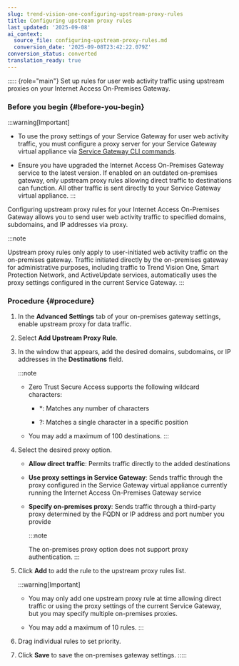 ```yaml
---
slug: trend-vision-one-configuring-upstream-proxy-rules
title: Configuring upstream proxy rules
last_updated: '2025-09-08'
ai_context:
  source_file: configuring-upstream-proxy-rules.md
  conversion_date: '2025-09-08T23:42:22.079Z'
conversion_status: converted
translation_ready: true
---
```


::::: {role="main"}
Set up rules for user web activity traffic using upstream proxies on your Internet Access On-Premises Gateway.

### Before you begin {#before-you-begin}

:::warning[Important]

- To use the proxy settings of your Service Gateway for user web activity traffic, you must configure a proxy server for your Service Gateway virtual appliance via [Service Gateway CLI commands](service-gateway-cli-commands.mdx).

- Ensure you have upgraded the Internet Access On-Premises Gateway service to the latest version. If enabled on an outdated on-premises gateway, only upstream proxy rules allowing direct traffic to destinations can function. All other traffic is sent directly to your Service Gateway virtual appliance.
:::

Configuring upstream proxy rules for your Internet Access On-Premises Gateway allows you to send user web activity traffic to specified domains, subdomains, and IP addresses via proxy.

:::note

Upstream proxy rules only apply to user-initiated web activity traffic on the on-premises gateway. Traffic initiated directly by the on-premises gateway for administrative purposes, including traffic to Trend Vision One, Smart Protection Network, and ActiveUpdate services, automatically uses the proxy settings configured in the current Service Gateway.
:::

### Procedure {#procedure}

1.  In the **Advanced Settings** tab of your on-premises gateway settings, enable upstream proxy for data traffic.

2.  Select **Add Upstream Proxy Rule**.

3.  In the window that appears, add the desired domains, subdomains, or IP addresses in the **Destinations** field.

    :::note

    - Zero Trust Secure Access supports the following wildcard characters:

      - \*: Matches any number of characters

      - ?: Matches a single character in a specific position

    - You may add a maximum of 100 destinations.
    :::

4.  Select the desired proxy option.

    - **Allow direct traffic**: Permits traffic directly to the added destinations
    - **Use proxy settings in Service Gateway**: Sends traffic through the proxy configured in the Service Gateway virtual appliance currently running the Internet Access On-Premises Gateway service
    - **Specify on-premises proxy**: Sends traffic through a third-party proxy determined by the FQDN or IP address and port number you provide

      :::note

      The on-premises proxy option does not support proxy authentication.
      :::

5.  Click **Add** to add the rule to the upstream proxy rules list.

    :::warning[Important]

    - You may only add one upstream proxy rule at time allowing direct traffic or using the proxy settings of the current Service Gateway, but you may specify multiple on-premises proxies.

    - You may add a maximum of 10 rules.
    :::

6.  Drag individual rules to set priority.

7.  Click **Save** to save the on-premises gateway settings.
:::::
